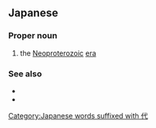==Japanese==
{{DEFAULTSORT:しんげんせいだい}}
{{wikipedia|lang=ja}}
{{ja-kanjitab|しん|げん|せい|だい|yomi=o}}

===Proper noun===
{{ja-pos|しんげんせいだい|proper}}

# the [[Neoproterozoic]] [[era]]

===See also===
* {{ja-r|原%生%代|^げん%せい%だい}}
* {{ja-r|中%原%生%代|^ちゅう%げん%せい%だい}}

[[Category:Japanese words suffixed with 代]]
{{topics|ja|Geology|Time}}